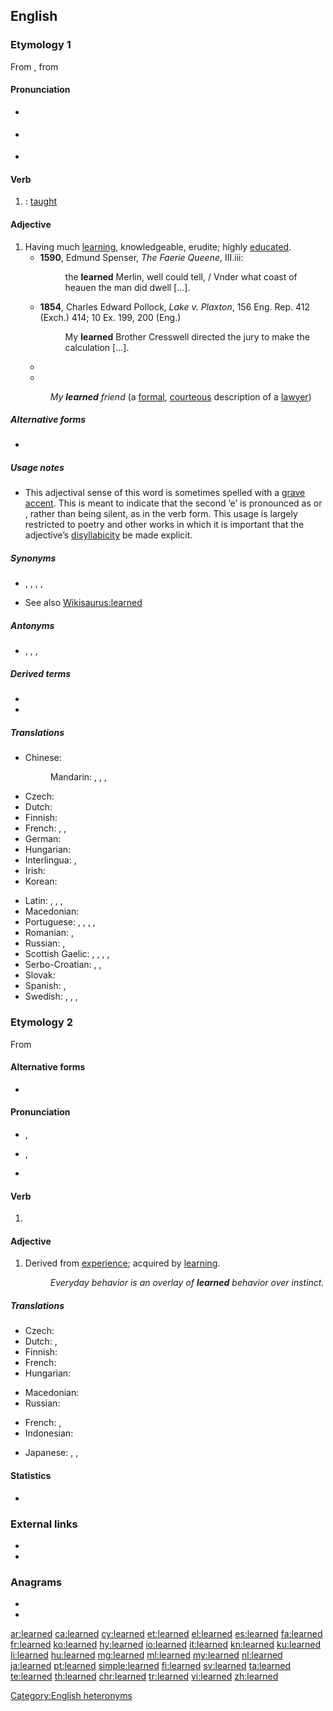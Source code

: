 ==English==

===Etymology 1===
From {{etyl|enm|en}} {{m|enm|lerned}}, from {{etyl|ang|en}} {{m|ang|læran||to teach}}

====Pronunciation====
* {{a|RP}} {{IPA|/lɜːnd/|lang=en}} {{a|verb}}
* {{a|GenAm}} {{IPA|/lɛɹːnd/|lang=en}} {{a|verb}}
* {{a|RP}} {{IPA|/ˈlɜːn.ɪd/|lang=en}} {{a|adjective}}

====Verb====
{{head|en|verb form}}

# {{lb|en|US|and|dialectal English}} {{en-past of|learn}}: [[taught]]

====Adjective====
{{en-adj}}

# Having much [[learning]], knowledgeable, erudite; highly [[educated]].
#* '''1590''', Edmund Spenser, ''The Faerie Queene'', III.iii:
#*: the '''learned''' Merlin, well could tell, / Vnder what coast of heauen the man did dwell [...].
#* '''1854''', Charles Edward Pollock, ''Lake v. Plaxton'', 156 Eng. Rep. 412 (Exch.) 414; 10 Ex. 199, 200 (Eng.)
#*: My '''learned''' Brother Cresswell directed the jury to make the calculation [...].
#* {{quote-magazine
|year=2011
|month=Feb
|author=Jess Lourey
|coauthors=
|title=A Pyramid Approach to Novel Writing
|volume=124
|issue=2
|page=30-32
|magazine=Writer
|passage=The book opens with the Time Traveler dining with '''learned''' peers in late 1800s England, where he is trying to convince them that he has invented a time machine.
}}
#* {{quote-magazine
|year=2011
|month=Spring
|author=Jill Lepore
|coauthors=
|title=How Longfellow Woke the Dead
|volume=80
|issue=2
|page=33-46
|magazine=American Scholar
|passage=HENRY WADSWORTH LONGFELLOW used to be both the best-known poet in the English-speaking world and the most beloved, adored by the '''learned''' and the lowly ...
}}
#: ''My '''learned''' friend'' (a [[formal]], [[courteous]] description of a [[lawyer]])

=====Alternative forms=====
* {{l|en|learnèd}}

=====Usage notes=====
* This adjectival sense of this word is sometimes spelled with a [[grave accent]]. This is meant to indicate that the second ‘e’ is pronounced as {{IPAchar|/ɪ/}} or {{IPAchar|/ə/}}, rather than being silent, as in the verb form. This usage is largely restricted to poetry and other works in which it is important that the adjective’s [[disyllabicity]] be made explicit.

=====Synonyms=====
* {{sense|having much knowledge}} {{l|en|brainy}}, {{l|en|erudite}}, {{l|en|knowledgeable}}, {{l|en|scholarly}}, {{l|en|educated}}
* See also [[Wikisaurus:learned]]

=====Antonyms=====
* {{sense|having little knowledge}} {{l|en|ignorant}}, {{l|en|stupid}}, {{l|en|thick}}, {{l|en|uneducated}}

=====Derived terms=====
{{rel-top|terms derived from learned (having much knowledge)}}
* {{l|en|learnedly}}
* {{l|en|learnedness}}
{{rel-bottom}}

=====Translations=====
{{trans-top|having much learning}}
* Chinese:
*: Mandarin: {{t|cmn|博學|sc=Hani}}, {{t+|cmn|博学|tr=bóxué|sc=Hani}}, {{t+|cmn|有學問|sc=Hani}}, {{t|cmn|有学问|tr=yǒu xuéwèn|sc=Hani}}
* Czech: {{t|cs|učený|m}}
* Dutch: {{t+|nl|geleerd}}
* Finnish: {{t+|fi|oppinut}}
* French: {{t+|fr|érudit}}, {{t+|fr|savant}}, {{t+|fr|instruit}}
* German: {{t+|de|gelehrt}}
* Hungarian: {{t+|hu|tanult}}
* Interlingua: {{t|ia|docte}}, {{t|ia|erudite}}
* Irish: {{t|ga|léannta}}
* Korean: {{t|ko|박식한|sc=Hang}}
{{trans-mid}}
* Latin: {{t|la|doctus}}, {{t|la|eruditus|m}}, {{t|la|doctus|m}}, {{t|la|litteratus|m}}
* Macedonian: {{t|mk|учен|m|tr=účen}}
* Portuguese: {{t+|pt|douto|m}}, {{t+|pt|erudito|m}}, {{t+|pt|instruído|m}}, {{t+|pt|sábio|m}}, {{t+|pt|culto|m}}
* Romanian: {{t+|ro|învățat|m|n}}, {{t+|ro|erudit|m}}
* Russian: {{t+|ru|учёный}}, {{t+|ru|эруди́рованный}}
* Scottish Gaelic: {{t|gd|ionnsaichte}}, {{t|gd|foghlaimte}}, {{t|gd|iùlmhor}}, {{t|gd|sgoilearach}}, {{t|gd|fiosrach}}
* Serbo-Croatian: {{t+|sh|naučen}}, {{t+|sh|učen}}, {{t+|sh|načitan}}
* Slovak: {{t|sk|učený|m}}
* Spanish: {{t+|es|erudito|m}}, {{t+|es|leído|m}}
* Swedish: {{t+|sv|bildad}}, {{t|sv|beläst}}, {{t+|sv|kultiverad}}, {{t+|sv|lärd}}
{{trans-bottom}}

===Etymology 2===
From {{etyl|ang|en}} {{m|ang|leornian||to acquire knowledge}}

====Alternative forms====
* {{l|en|learnt}} {{qualifier|UK, Ireland, Canada, Australia and New Zealand; rarely used in American English}}

====Pronunciation====
* {{a|RP}} {{IPA|/lɜːnt/|lang=en}}, {{IPA|/lɜːnd/|lang=en}}
* {{a|US}} {{enPR|lûrnd}}, {{IPA|/lɛɹnd/|lang=en}}
* {{audio|en-us-learned.ogg|Audio (US)|lang=en}}

====Verb====
{{head|en|verb form}}

# {{en-past of|learn}}

====Adjective====
{{en-adj}}

# Derived from [[experience]]; acquired by [[learn]]ing.
#: ''Everyday behavior is an overlay of '''learned''' behavior over instinct.''

=====Translations=====
{{trans-top|acquired by learning}}
* Czech: {{t|cs|naučený|m}}
* Dutch: {{t+|nl|geleerd}}, {{t+|nl|aangeleerd}}
* Finnish: {{t+|fi|opittu}}
* French: {{t+|fr|appris}}
* Hungarian: {{t+|hu|tanult}}
{{trans-mid}}
* Macedonian: {{t|mk|научен|m|tr=náučen}}
* Russian: {{t+|ru|нау́чный}}
{{trans-bottom}}

{{checktrans-top}}
* French: {{t+check|fr|enseigné}}, {{t+check|fr|instruit}}
* Indonesian: {{t+check|id|ajar|alt=belajar}} <!-- was "[[ajar|belajar]]" - assumed inflected form or vocalised spelling; please verify if linking is acceptable. see [[User:Kephir/gadgets/xte#Translation_fixing]] -->
{{trans-mid}}
* Japanese: {{t-check|ja|学んだ|tr=[[まなんだ]], mananda|sc=Jpan}}, {{t-check|ja|勉強|tr=[[べんきょう]]した, benkyō-shita|alt=勉強した|sc=Jpan}}, {{t-check|ja|学習|tr=[[がくしゅう]]した, gakushū-shita|alt=学習した|sc=Jpan}}
{{trans-bottom}}

====Statistics====
* {{rank|instead|giving|presence|657|learned|minutes|appear|thoughts}}

===External links===
* {{R:Webster 1913}}
* {{R:Century 1911}}

===Anagrams===
* {{l|en|Darlene}}
* {{l|en|Leander}}

[[Category:English heteronyms]]

[[ar:learned]]
[[ca:learned]]
[[cy:learned]]
[[et:learned]]
[[el:learned]]
[[es:learned]]
[[fa:learned]]
[[fr:learned]]
[[ko:learned]]
[[hy:learned]]
[[io:learned]]
[[it:learned]]
[[kn:learned]]
[[ku:learned]]
[[li:learned]]
[[hu:learned]]
[[mg:learned]]
[[ml:learned]]
[[my:learned]]
[[nl:learned]]
[[ja:learned]]
[[pt:learned]]
[[simple:learned]]
[[fi:learned]]
[[sv:learned]]
[[ta:learned]]
[[te:learned]]
[[th:learned]]
[[chr:learned]]
[[tr:learned]]
[[vi:learned]]
[[zh:learned]]